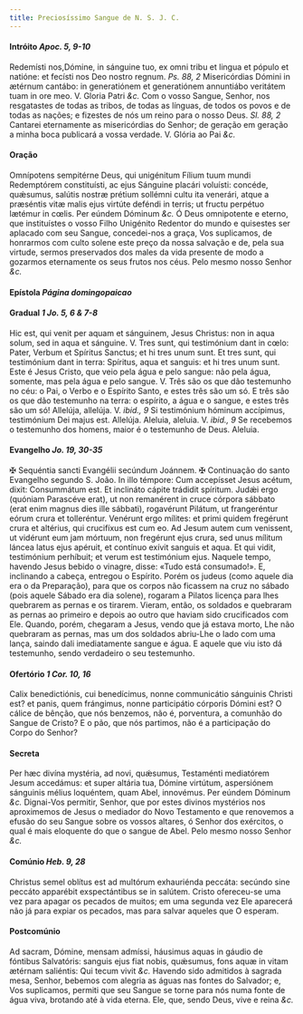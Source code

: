 ```yaml
---
title: Preciosíssimo Sangue de N. S. J. C.
---
```


<h4 class="text-center">
  Intróito <em>Apoc. 5, 9-10</em>
</h4>
<div class="grid grid-cols-2 gap-5">
  <span class="text-justify">
    Redemísti nos,Dómine, in sánguine tuo, ex omni tribu et lingua et pópulo et
    natióne: et fecísti nos Deo nostro regnum. <em>Ps. 88, 2</em> Misericórdias
    Dómini in ætérnum cantábo: in generatiónem et generatiónem annuntiábo
    veritátem tuam in ore meo. V. Gloria Patri <em>&c.</em>
  </span>
  <span class="text-justify">
    Com o vosso Sangue, Senhor, nos resgatastes de todas as tribos, de todas as
    línguas, de todos os povos e de todas as nações; e fizestes de nós um reino
    para o nosso Deus. <em>Sl. 88, 2</em> Cantarei eternamente as misericórdias
    do Senhor; de geração em geração a minha boca publicará a vossa verdade. V.
    Glória ao Pai <em>&c.</em>
  </span>
</div>

<h4 class="text-center">Oração</h4>
<div class="grid grid-cols-2 gap-5">
  <span class="text-justify">
    Omnípotens sempitérne Deus, qui unigénitum Fílium tuum mundi Redemptórem
    constituísti, ac ejus Sánguine placári voluísti: concéde, quǽsumus, salútis
    nostræ prétium sollémni cultu ita venerári, atque a præséntis vitæ malis
    ejus virtúte deféndi in terris; ut fructu perpétuo lætémur in cœlis. Per
    eúndem Dóminum <em>&c.</em>
  </span>
  <span class="text-justify">
    Ó Deus omnipotente e eterno, que instituístes o vosso Filho Unigénito
    Redentor do mundo e quisestes ser aplacado com seu Sangue, concedei-nos a
    graça, Vos suplicamos, de honrarmos com culto solene este preço da nossa
    salvação e de, pela sua virtude, sermos preservados dos males da vida
    presente de modo a gozarmos eternamente os seus frutos nos céus. Pelo mesmo
    nosso Senhor <em>&c.</em>
  </span>
</div>

<h4 class="text-center">
  Epístola <em>Página domingopaicao</em>
</h4>

<h4 class="text-center">
  Gradual <em>1 Jo. 5, 6 & 7-8</em>
</h4>
<div class="grid grid-cols-2 gap-5">
  <span class="text-justify">
    Hic est, qui venit per aquam et sánguinem, Jesus Christus: non in aqua
    solum, sed in aqua et sánguine. V. Tres sunt, qui testimónium dant in cœlo:
    Pater, Verbum et Spíritus Sanctus; et hi tres unum sunt. Et tres sunt, qui
    testimónium dant in terra: Spíritus, aqua et sanguis: et hi tres unum sunt.
  </span>
  <span class="text-justify">
    Este é Jesus Cristo, que veio pela água e pelo sangue: não pela água,
    somente, mas pela água e pelo sangue. V. Três são os que dão testemunho no
    céu: o Pai, o Verbo e o Espírito Santo, e estes três são um só. E três são
    os que dão testemunho na terra: o espírito, a água e o sangue, e estes três
    são um só!
  </span>
  <span class="text-justify">
    Allelúja, allelúja. V. <em>ibid., 9</em> Si testimónium hóminum accípimus,
    testimónium Dei majus est. Allelúja.
  </span>
  <span class="text-justify">
    Aleluia, aleluia. V. <em>ibid., 9</em> Se recebemos o testemunho dos homens,
    maior é o testemunho de Deus. Aleluia.
  </span>
</div>

<h4 class="text-center">
  Evangelho <em>Jo. 19, 30-35</em>
</h4>
<div class="grid grid-cols-2 gap-5">
  <span class="text-justify">
    <span class="text-danger">&#10016;</span> Sequéntia sancti Evangélii
    secúndum Joánnem.
  </span>
  <span class="text-justify">
    <span class="text-danger">&#10016;</span> Continuação do santo Evangelho
    segundo S. João.
  </span>
  <span class="text-justify">
    In illo témpore: Cum accepísset Jesus acétum, dixit: Consummátum est. Et
    inclináto cápite trádidit spíritum. Judǽi ergo (quóniam Parascéve erat), ut
    non remanérent in cruce córpora sábbato (erat enim magnus dies ille
    sábbati), rogavérunt Pilátum, ut frangeréntur eórum crura et tolleréntur.
    Venérunt ergo mílites: et primi quidem fregérunt crura et altérius, qui
    crucifíxus est cum eo. Ad Jesum autem cum venissent, ut vidérunt eum jam
    mórtuum, non fregérunt ejus crura, sed unus mílitum láncea latus ejus
    apéruit, et contínuo exívit sanguis et aqua. Et qui vidit, testimónium
    perhíbuit; et verum est testimónium ejus.
  </span>
  <span class="text-justify">
    Naquele tempo, havendo Jesus bebido o vinagre, disse: «Tudo está
    consumado!». E, inclinando a cabeça, entregou o Espírito. Porém os judeus
    (como aquele dia era o da Preparação), para que os corpos não ficassem na
    cruz no sábado (pois aquele Sábado era dia solene), rogaram a Pilatos
    licença para lhes quebrarem as pernas e os tirarem. Vieram, então, os
    soldados e quebraram as pernas ao primeiro e depois ao outro que haviam sido
    crucificados com Ele. Quando, porém, chegaram a Jesus, vendo que já estava
    morto, Lhe não quebraram as pernas, mas um dos soldados abriu-Lhe o lado com
    uma lança, saindo dali imediatamente sangue e água. E aquele que viu isto dá
    testemunho, sendo verdadeiro o seu testemunho.
  </span>
</div>

<h4 class="text-center">
  Ofertório <em>1 Cor. 10, 16</em>
</h4>
<div class="grid grid-cols-2 gap-5">
  <span class="text-justify">
    Calix benedictiónis, cui benedícimus, nonne communicátio sánguinis Christi
    est? et panis, quem frángimus, nonne participátio córporis Dómini est?
  </span>
  <span class="text-justify">
    O cálice de bênção, que nós benzemos, não é, porventura, a comunhão do
    Sangue de Cristo? E o pão, que nós partimos, não é a participação do Corpo
    do Senhor?
  </span>
</div>

<h4 class="text-center">Secreta</h4>
<div class="grid grid-cols-2 gap-5">
  <span class="text-justify">
    Per hæc divína mystéria, ad novi, quǽsumus, Testaménti mediatórem Jesum
    accedámus: et super altária tua, Dómine virtútum, aspersiónem sánguinis
    mélius loquéntem, quam Abel, innovémus. Per eúndem Dóminum <em>&c.</em>
  </span>
  <span class="text-justify">
    Dignai-Vos permitir, Senhor, que por estes divinos mystérios nos aproximemos
    de Jesus o mediador do Novo Testamento e que renovemos a efusão do seu
    Sangue sobre os vossos altares, ó Senhor dos exércitos, o qual é mais
    eloquente do que o sangue de Abel. Pelo mesmo nosso Senhor <em>&c.</em>
  </span>
</div>

<h4 class="text-center">
  Comúnio <em>Heb. 9, 28</em>
</h4>
<div class="grid grid-cols-2 gap-5">
  <span class="text-justify">
    Christus semel oblítus est ad multórum exhauriénda peccáta: secúndo sine
    peccáto apparébit exspectántibus se in salútem.
  </span>
  <span class="text-justify">
    Cristo ofereceu-se uma vez para apagar os pecados de muitos; em uma segunda
    vez Ele aparecerá não já para expiar os pecados, mas para salvar aqueles que
    O esperam.
  </span>
</div>

<h4 class="text-center">Postcomúnio</h4>
<div class="grid grid-cols-2 gap-5">
  <span class="text-justify">
    Ad sacram, Dómine, mensam admíssi, háusimus aquas in gáudio de fóntibus
    Salvatóris: sanguis ejus fiat nobis, quǽsumus, fons aquæ in vitam ætérnam
    saliéntis: Qui tecum vivit <em>&c.</em>
  </span>
  <span class="text-justify">
    Havendo sido admitidos à sagrada mesa, Senhor, bebemos com alegria as águas
    nas fontes do Salvador; e, Vos suplicamos, permiti que seu Sangue se torne
    para nós numa fonte de água viva, brotando até à vida eterna. Ele, que,
    sendo Deus, vive e reina <em>&c.</em>
  </span>
</div>
